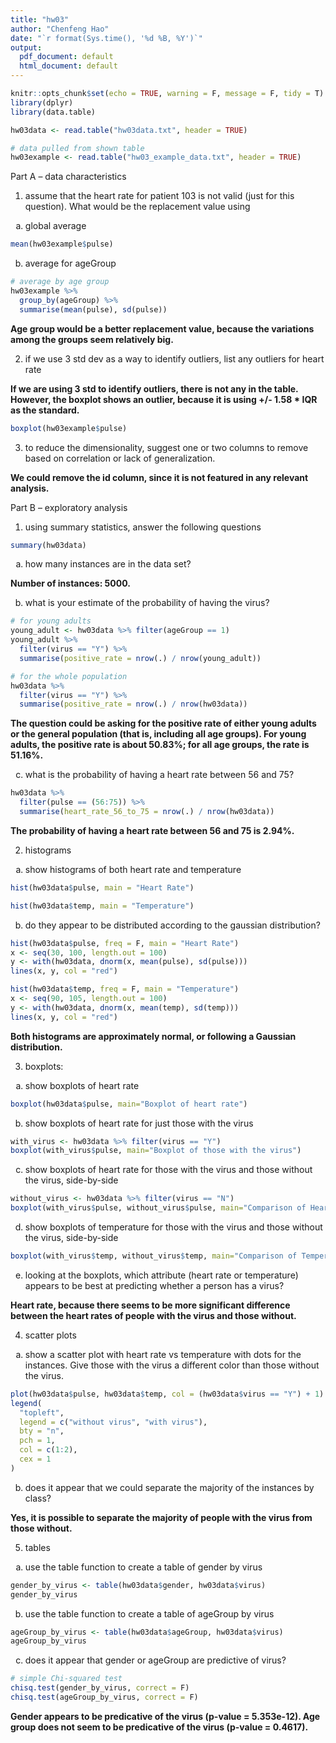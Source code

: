 ```yaml
---
title: "hw03"
author: "Chenfeng Hao"
date: "`r format(Sys.time(), '%d %B, %Y')`"
output:
  pdf_document: default
  html_document: default
---
```


```r
knitr::opts_chunk$set(echo = TRUE, warning = F, message = F, tidy = T)
library(dplyr)
library(data.table)
```

```r
hw03data <- read.table("hw03data.txt", header = TRUE)

# data pulled from shown table
hw03example <- read.table("hw03_example_data.txt", header = TRUE)
```

Part A – data characteristics

1. assume that the heart rate for patient 103 is not valid (just for this question).  What would be the replacement value using 

a) global average 
\
```r
mean(hw03example$pulse)
```

b) average for ageGroup 
\
```r
# average by age group
hw03example %>% 
  group_by(ageGroup) %>% 
  summarise(mean(pulse), sd(pulse))
```


**Age group would be a better replacement value, because the variations among the groups seem relatively big.**



2. if we use 3 std dev as a way to identify outliers, list any outliers for heart rate

**If we are using 3 std to identify outliers, there is not any in the table. However, the boxplot shows an outlier, because it is using +/- 1.58 * IQR as the standard.**
\
```r
boxplot(hw03example$pulse)
```

3. to reduce the dimensionality, suggest one or two columns to remove based on correlation or lack of generalization.

**We could remove the id column, since it is not featured in any relevant analysis.**

Part B – exploratory analysis

1. using summary statistics, answer the following questions 
\
```r
summary(hw03data)
```

a) how many instances are in the data set? 

**Number of instances: 5000.**

b) what is your estimate of the probability of having the virus? 
\
```r
# for young adults
young_adult <- hw03data %>% filter(ageGroup == 1)
young_adult %>%
  filter(virus == "Y") %>%
  summarise(positive_rate = nrow(.) / nrow(young_adult))

# for the whole population
hw03data %>%
  filter(virus == "Y") %>%
  summarise(positive_rate = nrow(.) / nrow(hw03data))
```

**The question could be asking for the positive rate of either young adults or the general population (that is, including all age groups). For young adults, the positive rate is about 50.83%; for all age groups, the rate is 51.16%.**

c) what is the probability of having a heart rate between 56 and 75? 
\
```r
hw03data %>%
  filter(pulse == (56:75)) %>%
  summarise(heart_rate_56_to_75 = nrow(.) / nrow(hw03data))
```

**The probability of having a heart rate between 56 and 75 is 2.94%.** 

2. histograms 

a) show histograms of both heart rate and temperature 
\
```r
hist(hw03data$pulse, main = "Heart Rate")

hist(hw03data$temp, main = "Temperature")
```

b) do they appear to be distributed according to the gaussian distribution? 
\
```r
hist(hw03data$pulse, freq = F, main = "Heart Rate")
x <- seq(30, 100, length.out = 100)
y <- with(hw03data, dnorm(x, mean(pulse), sd(pulse)))
lines(x, y, col = "red")

hist(hw03data$temp, freq = F, main = "Temperature")
x <- seq(90, 105, length.out = 100)
y <- with(hw03data, dnorm(x, mean(temp), sd(temp)))
lines(x, y, col = "red")
```

**Both histograms are approximately normal, or following a Gaussian distribution.**

3. boxplots: 

a) show boxplots of heart rate 
\
```r
boxplot(hw03data$pulse, main="Boxplot of heart rate")
```

b) show boxplots of heart rate for just those with the virus 
\
```r
with_virus <- hw03data %>% filter(virus == "Y")
boxplot(with_virus$pulse, main="Boxplot of those with the virus")
```

c) show boxplots of heart rate for those with the virus and those without the virus, side-by-side 
\
```r
without_virus <- hw03data %>% filter(virus == "N")
boxplot(with_virus$pulse, without_virus$pulse, main="Comparison of Heart Rate", names = c("with virus", "without virus"))
```

d) show boxplots of temperature for those with the virus and those without the virus, side-by-side 
\
```r
boxplot(with_virus$temp, without_virus$temp, main="Comparison of Temperature", names = c("with virus", "without virus"))
```

e) looking at the boxplots, which attribute (heart rate or temperature) appears to be best at predicting whether a person has a virus? 

**Heart rate, because there seems to be more significant difference between the heart rates of people with the virus and those without.**

4. scatter plots 

a) show a scatter plot with heart rate vs temperature with dots for the instances.  Give those with the virus a different color than those without the virus. 
\
```r
plot(hw03data$pulse, hw03data$temp, col = (hw03data$virus == "Y") + 1)
legend(
  "topleft",
  legend = c("without virus", "with virus"),
  bty = "n",
  pch = 1,
  col = c(1:2),
  cex = 1
)
```

b) does it appear that we could separate the majority of the instances by class?

**Yes, it is possible to separate the majority of people with the virus from those without.**

5. tables 

a) use the table function to create a table of gender by virus 
\
```r
gender_by_virus <- table(hw03data$gender, hw03data$virus)
gender_by_virus
```

b) use the table function to create a table of ageGroup by virus 
\
```r
ageGroup_by_virus <- table(hw03data$ageGroup, hw03data$virus)
ageGroup_by_virus
```

c) does it appear that gender or ageGroup are predictive of virus?
\
```r
# simple Chi-squared test
chisq.test(gender_by_virus, correct = F)
chisq.test(ageGroup_by_virus, correct = F)
```

**Gender appears to be predicative of the virus (p-value = 5.353e-12). Age group does not seem to be predicative of the virus (p-value = 0.4617).**

